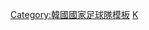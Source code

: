 {{国家队
 | name      = 2008年奥运会男子足球南韩参赛名单
 | bg        = #C21E2B
 | fg        = white
 | bordercolor = #0047A0
 | country   = 韓國
 | flag      = South Korea
 | comp link = 2008年夏季奧林匹克運動會男子足球比賽
 | comp      = 2008年夏季奥运会男子足球比赛
 | p1        = [[郑成龙]] 
 | p2        = [[申相训]] 
 | p3        = [[金東進]] 
 | p4        = [[姜敏寿]]
 | p5        = [[金昌洙]] 
 | p6        = [[金珍圭]] 
 | p7        = [[吴章银]] 
 | p8        = [[金正友]] 
 | p9        = [[辛泳录]] 
 | p10       = [[朴主永]] 
 | p11       = [[李青龍]] 
 | p12       = [[奇诚庸]]
 | p13       = [[金承龍|金勝龍]] 
 | p14       = [[白智勳]]
 | p15       = [[金根焕]] 
 | p16       = [[曹永哲]] 
 | p17       = [[李根镐]] 
 | p18       = [[宋宇阁]]
 | coach     = [[朴成华]]
}}<noinclude>
[[Category:韓國國家足球隊模板]]
[[Category:2008年奥运会男子足球参赛名单模板|K]]
</noinclude>